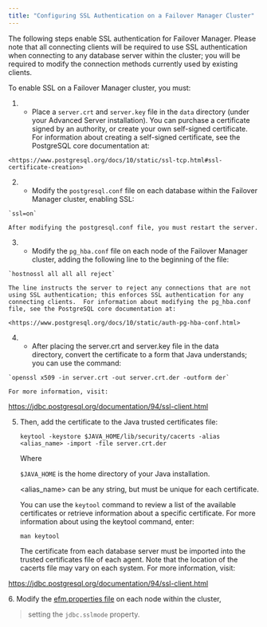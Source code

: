 ```yaml
---
title: "Configuring SSL Authentication on a Failover Manager Cluster"
---
```


The following steps enable SSL authentication for Failover Manager. Please note that all connecting clients will be required to use SSL authentication when connecting to any database server within the cluster; you will be required to modify the connection methods currently used by existing clients.

To enable SSL on a Failover Manager cluster, you must:

1.    - Place a `server.crt` and `server.key` file in the `data` directory (under  
        your Advanced Server installation). You can purchase a certificate signed by an authority, or create your own self-signed certificate. For information about creating a self-signed certificate, see the PostgreSQL core documentation at:
    
    <https://www.postgresql.org/docs/10/static/ssl-tcp.html#ssl-certificate-creation>

2.    - Modify the `postgresql.conf` file on each database within the Failover  
        Manager cluster, enabling SSL:
    
    `ssl=on`
    
    After modifying the postgresql.conf file, you must restart the server.

3.    - Modify the `pg_hba.conf` file on each node of the Failover Manager  
        cluster, adding the following line to the beginning of the file:
    
    `hostnossl all all all reject`
    
    The line instructs the server to reject any connections that are not using SSL authentication; this enforces SSL authentication for any connecting clients.  For information about modifying the pg_hba.conf file, see the PostgreSQL core documentation at:
    
    <https://www.postgresql.org/docs/10/static/auth-pg-hba-conf.html>

4.    - After placing the server.crt and server.key file in the data  
        directory, convert the certificate to a form that Java understands; you can use the command:
    
    `openssl x509 -in server.crt -out server.crt.der -outform der`
    
    For more information, visit:

<https://jdbc.postgresql.org/documentation/94/ssl-client.html>

5.  Then, add the certificate to the Java trusted certificates file:
    
    `keytool -keystore $JAVA_HOME/lib/security/cacerts -alias <alias_name> -import -file server.crt.der`
    
    Where
    
    `$JAVA_HOME` is the home directory of your Java installation.
    
    \<alias_name\> can be any string, but must be unique for each certificate.
    
    You can use the `keytool` command to review a list of the available certificates or retrieve information about a specific certificate. For more information about using the keytool command, enter:
    
    `man keytool`
    
    The certificate from each database server must be imported into the trusted certificates file of each agent. Note that the location of the cacerts file may vary on each system. For more information, visit:

<https://jdbc.postgresql.org/documentation/94/ssl-client.html>

6\. Modify the [efm.properties file](jdbc.sslmode) on each node within the cluster,

> setting the `jdbc.sslmode` property.
